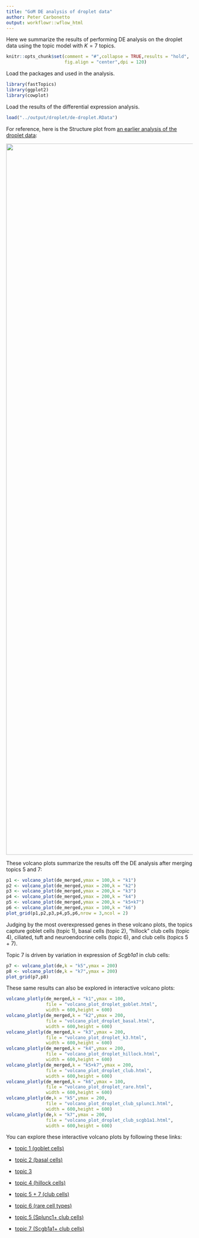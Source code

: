 ```yaml
---
title: "GoM DE analysis of droplet data"
author: Peter Carbonetto
output: workflowr::wflow_html
---
```


Here we summarize the results of performing DE analysis on the droplet
data using the topic model with $K = 7$ topics.

```r
knitr::opts_chunk$set(comment = "#",collapse = TRUE,results = "hold",
                      fig.align = "center",dpi = 120)
```

Load the packages and used in the analysis.

```r
library(fastTopics)
library(ggplot2)
library(cowplot)
```

Load the results of the differential expression analysis.

```r
load("../output/droplet/de-droplet.RData")
```

For reference, here is the Structure plot from 
[an earlier analysis of the droplet data](clusters_droplet.html):

<img src="figure/clusters_droplet.Rmd/structure-plot-1.png" width=1920
style="display: block; margin: auto;">

These volcano plots summarize the results off the DE analysis after
merging topics 5 and 7:

```r
p1 <- volcano_plot(de_merged,ymax = 100,k = "k1")
p2 <- volcano_plot(de_merged,ymax = 200,k = "k2")
p3 <- volcano_plot(de_merged,ymax = 200,k = "k3")
p4 <- volcano_plot(de_merged,ymax = 200,k = "k4")
p5 <- volcano_plot(de_merged,ymax = 200,k = "k5+k7")
p6 <- volcano_plot(de_merged,ymax = 100,k = "k6")
plot_grid(p1,p2,p3,p4,p5,p6,nrow = 3,ncol = 2)
```

Judging by the most overexpressed genes in these volcano plots, the
topics capture goblet cells (topic 1), basal cells (topic 2),
"hillock" club cells (topic 4), ciliated, tuft and neuroendocrine
cells (topic 6), and club cells (topics 5 + 7).

Topic 7 is driven by variation in expression of *Scgb1a1* in club
cells:

```r
p7 <- volcano_plot(de,k = "k5",ymax = 200)
p8 <- volcano_plot(de,k = "k7",ymax = 200)
plot_grid(p7,p8)
```

These same results can also be explored in interactive volcano plots:

```r
volcano_plotly(de_merged,k = "k1",ymax = 100,
               file = "volcano_plot_droplet_goblet.html",
               width = 600,height = 600)
volcano_plotly(de_merged,k = "k2",ymax = 200,
               file = "volcano_plot_droplet_basal.html",
               width = 600,height = 600)
volcano_plotly(de_merged,k = "k3",ymax = 200,
               file = "volcano_plot_droplet_k3.html",
               width = 600,height = 600)
volcano_plotly(de_merged,k = "k4",ymax = 200,
               file = "volcano_plot_droplet_hillock.html",
               width = 600,height = 600)
volcano_plotly(de_merged,k = "k5+k7",ymax = 200,
               file = "volcano_plot_droplet_club.html",
               width = 600,height = 600)
volcano_plotly(de_merged,k = "k6",ymax = 100,
               file = "volcano_plot_droplet_rare.html",
               width = 600,height = 600)
volcano_plotly(de,k = "k5",ymax = 200,
               file = "volcano_plot_droplet_club_splunc1.html",
               width = 600,height = 600)
volcano_plotly(de,k = "k7",ymax = 200,
               file = "volcano_plot_droplet_club_scgb1a1.html",
               width = 600,height = 600)
```

You can explore these interactive volcano plots by following these
links:

+ [topic 1 (goblet cells)](volcano_plots/volcano_plot_droplet_goblet.html)

+ [topic 2 (basal cells)](volcano_plots/volcano_plot_droplet_basal.html)

+ [topic 3](volcano_plots/volcano_plot_droplet_k3.html)

+ [topic 4 (hillock cells)](volcano_plots/volcano_plot_droplet_hillock.html)

+ [topic 5 + 7 (club cells)](volcano_plots/volcano_plot_droplet_club.html)

+ [topic 6 (rare cell types)](volcano_plots/volcano_plot_droplet_rare.html)

+ [topic 5 (Splunc1+ club cells)](volcano_plots/volcano_plot_droplet_club_splunc1.html)

+ [topic 7 (Scgb1a1+ club cells)](volcano_plots/volcano_plot_droplet_club_scgb1a1.html)
